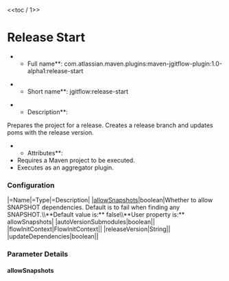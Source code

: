<<toc / 1>>
= Release Start =
**Full name**: com.atlassian.maven.plugins:maven-jgitflow-plugin:1.0-alpha1:release-start

**Short name**: jgitflow:release-start

**Description**:
Prepares the project for a release. Creates a release branch and updates poms with the release version.

**Attributes**:
* Requires a Maven project to be executed.
* Executes as an aggregator plugin.

=== Configuration ===
|=Name|=Type|=Description|
|[[#allowSnapshots|allowSnapshots]]|boolean|Whether to allow SNAPSHOT dependencies. Default is to fail when finding any SNAPSHOT.\\**Default value is:** false\\**User property is:** allowSnapshots|
|autoVersionSubmodules|boolean||
|flowInitContext|FlowInitContext||
|releaseVersion|String||
|updateDependencies|boolean||

=== Parameter Details ===
==== allowSnapshots ====